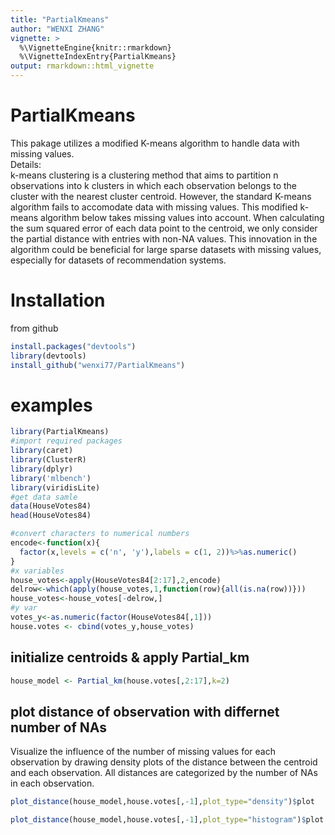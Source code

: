 ```yaml
---
title: "PartialKmeans"
author: "WENXI ZHANG"
vignette: >
  %\VignetteEngine{knitr::rmarkdown}
  %\VignetteIndexEntry{PartialKmeans}
output: rmarkdown::html_vignette
---
```


# PartialKmeans  

This pakage utilizes a modified K-means algorithm to handle data with missing values.\
Details:  \
k-means clustering is a clustering method that aims to partition n observations into k clusters in which each observation belongs to the cluster with the nearest cluster centroid. However, the standard K-means algorithm fails to accomodate data with missing values. This modified k-means algorithm below takes missing values into account. When calculating the sum squared error of each data point to the centroid, we only consider the partial distance with entries with non-NA values. This innovation in the algorithm could be beneficial for large sparse datasets with missing values, especially for datasets of recommendation systems. 

# Installation

from github
```r
install.packages("devtools")
library(devtools)
install_github("wenxi77/PartialKmeans")
```

# examples

```r
library(PartialKmeans)
#import required packages
library(caret)
library(ClusterR)
library(dplyr)
library('mlbench')
library(viridisLite)
#get data samle
data(HouseVotes84)
head(HouseVotes84)

#convert characters to numerical numbers
encode<-function(x){
  factor(x,levels = c('n', 'y'),labels = c(1, 2))%>%as.numeric()
}
#x variables
house_votes<-apply(HouseVotes84[2:17],2,encode)
delrow<-which(apply(house_votes,1,function(row){all(is.na(row))}))
house_votes<-house_votes[-delrow,]
#y var
votes_y<-as.numeric(factor(HouseVotes84[,1]))
house.votes <- cbind(votes_y,house_votes)
```

## initialize centroids & apply Partial_km

```r
house_model <- Partial_km(house.votes[,2:17],k=2)


```

## plot distance of observation with differnet number of NAs

Visualize the influence of the number of missing values for each observation by drawing density plots of the distance between the centroid and each observation. All distances are categorized by the number of NAs in each observation.

```r
plot_distance(house_model,house.votes[,-1],plot_type="density")$plot
```
<!-- # <img src="man/figures/housevotes_density.png" width="1000" /> -->


```r
plot_distance(house_model,house.votes[,-1],plot_type="histogram")$plot
```
<!-- # <img src="man/figures/housevotes_histogram.png" width="1000" /> -->

